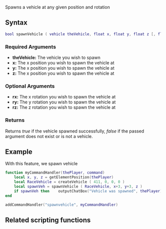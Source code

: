 {{Server function}}

Spawns a vehicle at any given position and rotation

==Syntax== 
<syntaxhighlight lang="lua">
bool spawnVehicle ( vehicle theVehicle, float x, float y, float z [, float rx, float ry, float rz ] )
</syntaxhighlight> 
{{OOP||[[/vehicle.md|vehicle]]:spawn}}
===Required Arguments=== 
*'''theVehicle:''' The vehicle you wish to spawn
*'''x:''' The x position you wish to spawn the vehicle at
*'''y:''' The x position you wish to spawn the vehicle at
*'''z:''' The x position you wish to spawn the vehicle at

===Optional Arguments=== 
{{OptionalArg}} 
*'''rx:''' The x rotation you wish to spawn the vehicle at
*'''ry:''' The y rotation you wish to spawn the vehicle at
*'''rz:''' The z rotation you wish to spawn the vehicle at

===Returns===
Returns ''true'' if the vehicle spawned successfully, ''false'' if the passed argument does not exist or is not a vehicle.

==Example==
<section name="Server" class="server" show="true">
With this feature, we spawn vehicle
<syntaxhighlight lang="lua">function myCommandHandler(thePlayer, command)
	local x, y, z = getElementPosition(thePlayer)
	local RaceVehicle = createVehicle ( 411, 0, 0, 0 ) 
	local spawnVeh = spawnVehicle ( RaceVehicle, x+3, y+3, z )	
	if spawnVeh	then	outputChatBox("Vehicle was spawned", thePlayer)	else	outputChatBox("Error",thePlayer)	end
end

addCommandHandler("spawnvehicle", myCommandHandler)
</syntaxhighlight>
</section>

==Related scripting functions==
{{Vehicle functions}}